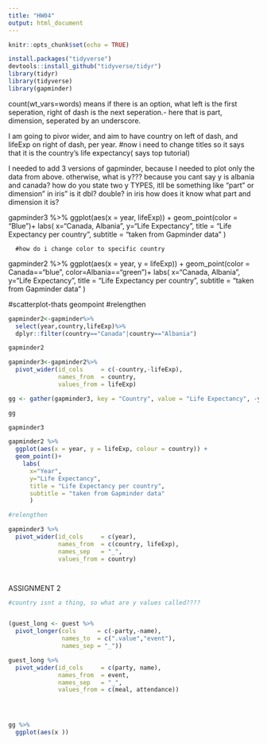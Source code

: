 ```yaml
---
title: "HW04"
output: html_document
---
```


```r
knitr::opts_chunk$set(echo = TRUE)
```

```r
install.packages("tidyverse")
devtools::install_github("tidyverse/tidyr")
library(tidyr)
library(tidyverse)
library(gapminder)
```

count(wt_vars=words) means if there is an option, what 
left is the first seperation, right of dash is the next seperation.- here that is part, dimension, seperated by an underscore.


I am going to pivor wider, and aim to have country on left of dash, and lifeExp on right of dash, per year. 
#now i need to change titles so it says that it is the country's life expectancy( says top tutorial)





I needed to add 3 versions of gapminder, because I needed to plot only the data from above. otherwise, what is y??? because you cant say y is albania and canada? how do you state two y TYPES, itll be something like "part" or dimension" in iris"
is it dbl? double? in iris how does it know what part and dimension it is?

gapminder3 %>% 
    ggplot(aes(x = year, lifeExp)) + 
  geom_point(color = "Blue")+
    labs(
      x="Canada, Albania",
      y="Life Expectancy",
      title = "Life Expectancy per country",
      subtitle = "taken from Gapminder data"
      )
      
      #how do i change color to specific country
gapminder2 %>% 
  ggplot(aes(x = year, y = lifeExp)) + 
  geom_point(color = Canada=="blue", color=Albania=="green")+
    labs(
      x="Canada, Albania",
      y="Life Expectancy",
      title = "Life Expectancy per country",
      subtitle = "taken from Gapminder data"
      )      
      
#scatterplot-thats geompoint
#relengthen

```r
gapminder2<-gapminder%>%
  select(year,country,lifeExp)%>%
  dplyr::filter(country=="Canada"|country=="Albania")

gapminder2

gapminder3<-gapminder2%>% 
  pivot_wider(id_cols     = c(-country,-lifeExp),
              names_from  = country, 
              values_from = lifeExp)

gg <- gather(gapminder3, key = "Country", value = "Life Expectancy", -year)

gg

gapminder3

gapminder2 %>% 
  ggplot(aes(x = year, y = lifeExp, colour = country)) + 
  geom_point()+
    labs(
      x="Year",
      y="Life Expectancy",
      title = "Life Expectancy per country",
      subtitle = "taken from Gapminder data"
      )    

#relengthen

gapminder3 %>% 
  pivot_wider(id_cols     = c(year),
              names_from  = c(country, lifeExp), 
              names_sep   = "_", 
              values_from = country)




```
ASSIGNMENT 2

```r
#country isnt a thing, so what are y values called????


(guest_long <- guest %>% 
  pivot_longer(cols      = c(-party,-name), 
               names_to  = c(".value","event"),
               names_sep = "_"))

guest_long %>% 
  pivot_wider(id_cols     = c(party, name), 
              names_from  = event, 
              names_sep   = "_", 
              values_from = c(meal, attendance))




gg %>% 
  ggplot(aes(x ))
```

